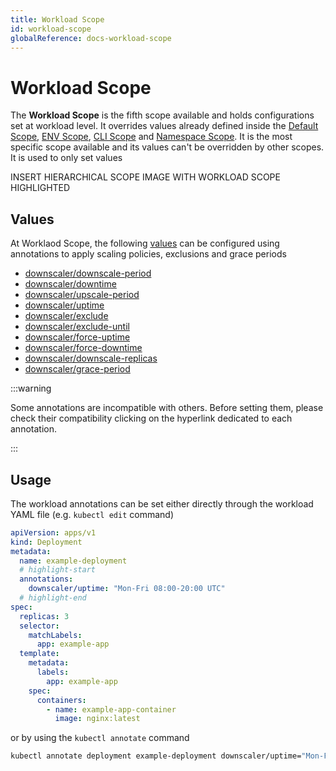 ```yaml
---
title: Workload Scope
id: workload-scope
globalReference: docs-workload-scope
---
```


# Workload Scope

The **Workload Scope** is the fifth scope available and holds configurations set at workload level.
It overrides values already defined inside the
[Default Scope](ref:docs-default-scope), [ENV Scope](ref:docs-env-scope), [CLI Scope](ref:docs-cli-scope)
and [Namespace Scope](ref:docs-namespace-scope).
It is the most specific scope available and its values can't be overridden by other scopes.
It is used to only set values

INSERT HIERARCHICAL SCOPE IMAGE WITH WORKLOAD SCOPE HIGHLIGHTED

## Values

At Worklaod Scope, the following [values](ref:docs-values) can be configured using annotations to apply
scaling policies, exclusions and grace periods

- [downscaler/downscale-period](ref:docs-values#downscale-period)
- [downscaler/downtime](ref:docs-values#downtime)
- [downscaler/upscale-period](ref:docs-values#upscale-period)
- [downscaler/uptime](ref:docs-values#uptime)
- [downscaler/exclude](ref:docs-values#exclude)
- [downscaler/exclude-until](ref:docs-values#exclude-until)
- [downscaler/force-uptime](ref:docs-values#force-uptime)
- [downscaler/force-downtime](ref:docs-values#force-downtime)
- [downscaler/downscale-replicas](ref:docs-values#downscale-replicas)
- [downscaler/grace-period](ref:docs-values#grace-period)

:::warning

Some annotations are incompatible with others.
Before setting them, please check their compatibility clicking on the hyperlink dedicated to each annotation.

:::

## Usage

The workload annotations can be set either directly through the workload YAML file (e.g. `kubectl edit` command)

```yaml title="example-deployment.yaml"
apiVersion: apps/v1
kind: Deployment
metadata:
  name: example-deployment
  # highlight-start
  annotations:
    downscaler/uptime: "Mon-Fri 08:00-20:00 UTC"
  # highlight-end
spec:
  replicas: 3
  selector:
    matchLabels:
      app: example-app
  template:
    metadata:
      labels:
        app: example-app
    spec:
      containers:
        - name: example-app-container
          image: nginx:latest
```

or by using the `kubectl annotate` command

```bash
kubectl annotate deployment example-deployment downscaler/uptime="Mon-Fri 08:00-20:00 UTC"
```
